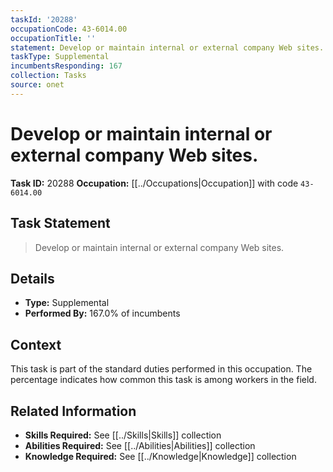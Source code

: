 ```yaml
---
taskId: '20288'
occupationCode: 43-6014.00
occupationTitle: ''
statement: Develop or maintain internal or external company Web sites.
taskType: Supplemental
incumbentsResponding: 167
collection: Tasks
source: onet
---
```

# Develop or maintain internal or external company Web sites.

**Task ID:** 20288
**Occupation:** [[../Occupations|Occupation]] with code `43-6014.00`

## Task Statement

> Develop or maintain internal or external company Web sites.

## Details

- **Type:** Supplemental
- **Performed By:** 167.0% of incumbents

## Context

This task is part of the standard duties performed in this occupation. The percentage indicates how common this task is among workers in the field.

## Related Information

- **Skills Required:** See [[../Skills|Skills]] collection
- **Abilities Required:** See [[../Abilities|Abilities]] collection
- **Knowledge Required:** See [[../Knowledge|Knowledge]] collection
